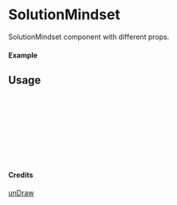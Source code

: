 
<Meta of={SolutionMindset} title="unDraw/SolutionMindset" />

# SolutionMindset

SolutionMindset component with different props.

#### Example

<Canvas of={SolutionMindset.Primary} />

## Usage

```ts
import { SolutionMindset } from "yadl-ui";

const Example = () => {
  return (
      <SolutionMindset />
  );
};

export default Example;
```

#### Credits
[unDraw](https://undraw.co/illustrations)
